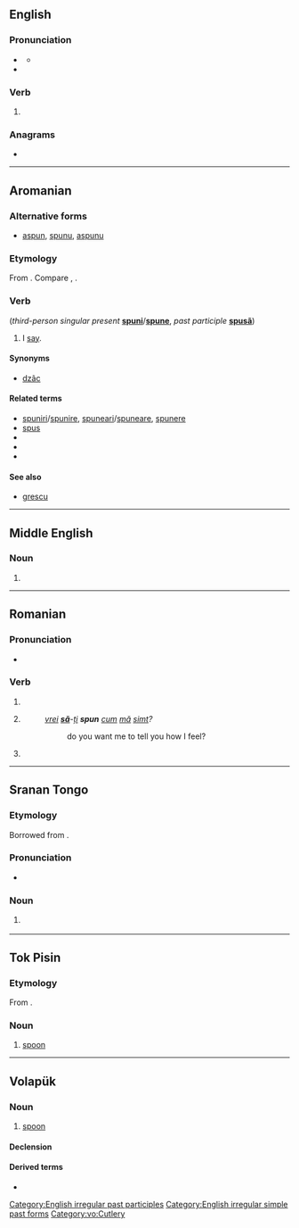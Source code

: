 ==English==

===Pronunciation===
* {{a|RP|GA}} {{IPA|/ˈspʌn/|lang=en}}
** {{audio|en-us-spun.ogg|Audio (US)|lang=en}}
* {{rhymes|ʌn|lang=en}}

===Verb===
{{head|en|verb form}}

# {{en-past of|spin}}

===Anagrams===
* {{anagrams|en|a=npsu|Puns|puns}}

[[Category:English irregular past participles]]
[[Category:English irregular simple past forms]]

----

==Aromanian==

===Alternative forms===
* [[aspun]], [[spunu]], [[aspunu]]

===Etymology===
From {{inh|rup|la|expōnō}}. Compare {{cog|ro|spune}}, {{m|ro|spun}}.

===Verb===
{{head|rup|verb}} (''third-person singular present'' '''[[spuni]]'''/'''[[spune]]''', ''past participle'' '''[[spusã]]''')

# I [[say]].

====Synonyms====
* [[dzãc]]

====Related terms====
* [[spuniri]]/[[spunire]], [[spuneari]]/[[spuneare]], [[spunere]]
* [[spus]]
* {{l|rup|pun}}
* {{l|rup|apun}}
* {{l|rup|dipun}}

====See also====
* [[grescu]]

----

==Middle English==

===Noun===
{{head|enm|noun}}

# {{alternative form of|lang=enm|spone}}

----

==Romanian==

===Pronunciation===
* {{IPA|[spun]|lang=ro}}

===Verb===
{{head|ro|verb form}}

# {{ro-form-verb|1s|pres|spune}}
# {{ro-form-verb|1s|sub|spune}}
#: ''[[vrei]] '''[[să]]'''-[[îți|ți]] '''spun''' [[cum]] [[mă]] [[simt]]?''
#:: do you want me to tell you how I feel?
# {{ro-form-verb|3p|pres|spune}}

----

==Sranan Tongo==

===Etymology===
Borrowed from {{bor|srn|en|spoon}}.

===Pronunciation===
* {{IPA|lang=srn|/spun/}}

===Noun===
{{head|srn|noun}}

# {{l|en|spoon}}
#:{{ux|srn|'''Spun''' no de.|There is no '''spoon'''.|inline=1}}

----

==Tok Pisin==

===Etymology===
From {{etyl|en|tpi}} {{m|en|spoon}}.

===Noun===
{{head|tpi|noun}}

# [[spoon]]

----

==Volapük==

===Noun===
{{vo-noun}}

# [[spoon]]

====Declension====
{{vo-decl-noun}}

====Derived terms====
* {{l|vo|supaspun}}

[[Category:vo:Cutlery]]